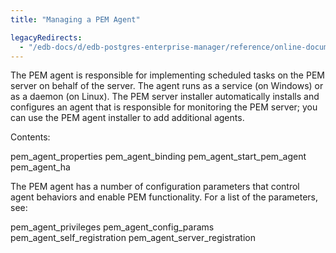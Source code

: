 ```yaml
---
title: "Managing a PEM Agent"

legacyRedirects:
  - "/edb-docs/d/edb-postgres-enterprise-manager/reference/online-documentation/8.0/toc_pem_agent.html"
---
```


<div id="toc_pem_agent" class="registered_link"></div>

The PEM agent is responsible for implementing scheduled tasks on the PEM server on behalf of the server. The agent runs as a service (on Windows) or as a daemon (on Linux). The PEM server installer automatically installs and configures an agent that is responsible for monitoring the PEM server; you can use the PEM agent installer to add additional agents.

Contents:

<div class="toctree">

pem_agent_properties pem_agent_binding pem_agent_start_pem_agent pem_agent_ha

</div>

The PEM agent has a number of configuration parameters that control agent behaviors and enable PEM functionality. For a list of the parameters, see:

<div class="toctree">

pem_agent_privileges pem_agent_config_params pem_agent_self_registration pem_agent_server_registration

</div>
